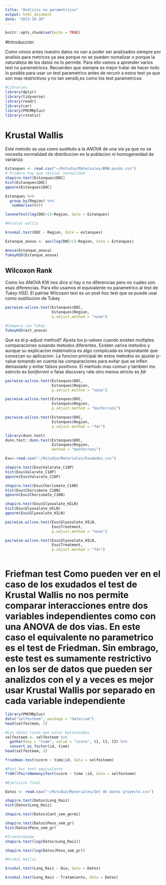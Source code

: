 ```yaml
---
title: "Análisis no parametricos"
output: html_document
date: "2023-10-30"
---
```


```r
knitr::opts_chunk$set(echo = TRUE)
```

#Introducción 

Como vimos antes nuestro datos no van a poder ser analizados siempre por analisis para metricos ya sea porque no se pueden nomalizar o porque la naturaleza de los datos no lo permite. Para ello vamos a aprender varios test no parametricos. Recuerden que siempre es mejor tratar de hacer todo lo posible para usar un test parametrico antes de recurir a estos test ya que son mas restrictivos y no tan sensib,es como los test parametricos 

```r

#Libraries 
library(dplyr)
library(tidyverse)
library(readr)
library(car)
library(PMCMRplus)
library(rstatix)

```
# Krustal Wallis 

Este metodo se usa como sustituto a la _ANOVA_ de una via ya que no se nocesita normalidad de distribucion en la poblacion ni homogeneidad de varianza 

```r

Estanques <- read.csv("~/Rstudio/Materiales/BRW.ponds.csv")
# Primero hay que revisar normalidad 
shapiro.test(Estanques$DOC)
hist(Estanques$DOC)
qqnorm(Estanques$DOC)

Estanques %>%
  group_by(Region) %>%
   summarise(n())

leveneTest(log(DOC+1)~Region, data = Estanques) 

#Krustal wallis

kruskal.test(DOC ~ Region, data = estanques)

Estanque_anova <- aov(log(DOC+1)~Region, data = Estanques)

Anova(Estanque_anova)
TukeyHSD(Estanque_anova)
```
## Wilcoxon Rank 

Como los ANOVA KW nos dice si hay o no diferencias pero no cuales son esas diferencias. Para ello usamos el equivalente no parametrico al test de _Tukey HSD_. El pairise Wilcoson test es un post hoc test que se puede usar como sustitucion de Tukey 


```r

pairwise.wilcox.test(Estanques$DOC,
                     Estanques$Region,
                     p.adjust.method = "none")

#Compara con Tukey
TukeyHSD(est_anova)
```
Que es el p-adjust method?
Ajusta los p-values cuando existen multiples comparaciones susando metodos diferentes. Existen varios metodos y aunque su explicacion matematica es algo complicada es imporatante que conozcan su aplicacion. La funcion principal de estos metodos es ajustar p-value tomando en cuenta las comparaciones para evitar que se inflen demasiado y evitar falsos positivos. El mertodo mas comun y tambien ms estricto es _bonferroni_ o false discovery rate otro menos etricto es _fdr_

```r


pairwise.wilcox.test(Estanques$DOC,
                     Estanques$Region,
                     p.adjust.method = "none")

pairwise.wilcox.test(Estanques$DOC,
                     Estanques$Region,
                     p.adjust.method = "bonferroni")

pairwise.wilcox.test(Estanques$DOC,
                     Estanques$Region,
                     p.adjust.method = "fdr")
```
```r
library(dunn.test)
dunn.test::dunn.test(Estanques$DOC,
                     Estanques$Region,
                     method = "bonferroni")
```
```r
Exu<-read.csv("~/Rstudio/Materiales/Exudados.csv")

shapiro.test(Exu$Valarate_C18P)
hist(Exu$Valarate_C18P)
qqnorm(Exu$Valarate_C18P)

shapiro.test(Exu$Chorismate_C18N)
hist(Exu$Chorismate_C18N)
qqnorm(Exu$Chorismate_C18N)

shapiro.test(Exu$Glyoxalate_HILN)
hist(Exu$Glyoxalate_HILN)
qqnorm(Exu$Glyoxalate_HILN)

pairwise.wilcox.test(Exu$Glyoxalate_HILN,
                     Exu$Treatment,
                     p.adjust.method = "none")

pairwise.wilcox.test(Exu$Glyoxalate_HILN,
                     Exu$Treatment,
                     p.adjust.method = "fdr")



```

# Friefman test Como pueden ver en el caso de los exudados el test de Krustal Wallis no nos permite comparar interacciones entre dos variables independientes como con una ANOVA de dos vias. En este caso el equivalente no parametrico es el test de Friedman. Sin embrago, este test es sumamente restrictivo en los ser de datos que pueden ser analizdos con el y a veces es mejor usar Krustal Wallis por separado en cada variable independiente 

```r
library(PMCMRplus)
data("selfesteem", package = "datarium")
head(selfesteem, 3)

#Los datos tiene que estar balanceados 
selfesteem <- selfesteem %>%
  gather(key = "time", value = "score", t1, t2, t3) %>%
  convert_as_factor(id, time)
head(selfesteem, 3)

friedman.test(score ~ time|id, data = selfesteem)

#Post hoc test equivalente 
frdAllPairsNemenyiTest(score ~ time |id, data = selfesteem)

#Ejercicio final 

Datos <- read.csv("~/Rstudio/Materiales/Set de datos proyecto.csv")

shapiro.test(Datos$Long_Raiz)
hist(Datos$Long_Raiz)

shapiro.test(Datos$Cant_sem_germi)

shapiro.test(Datos$Peso_sem_gr)
hist(Datos$Peso_sem_gr)

#Tranformando
shapiro.test(log(Datos$Long_Raiz))

shapiro.test(log(Datos$Peso_sem_gr))

#Krukal Wallis

kruskal.test(Long_Raiz ~ Dia, data = Datos)

kruskal.test(Long_Raiz ~ Tratamiento, data = Datos)



```

